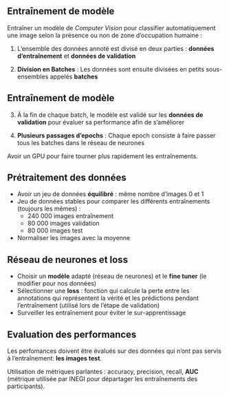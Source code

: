 ## Entraînement de modèle

Entraîner un modèle de *Computer Vision* pour classifier automatiquement une image selon la présence ou non de zone d'occupation humaine :

1. L'ensemble des données annoté est divisé en deux parties : **données d'entraînement** et **données de validation**
   
2. **Division en Batches** : Les données sont ensuite divisées en petits sous-ensembles appelés **batches**

## Entraînement de modèle

3. À la fin de chaque batch, le modèle est validé sur les **données de validation** pour évaluer sa performance afin de s'améliorer

4. **Plusieurs passages d'epochs** : Chaque epoch consiste à faire passer tous les batches dans le réseau de neurones

Avoir un GPU pour faire tourner plus rapidement les entraînements.

## Prétraitement des données

- Avoir un jeu de données **équilibré** : même nombre d'images 0 et 1
- Jeu de données stables pour comparer les différents entraînements (toujours les mêmes) :
    - 240 000 images entraînement
    - 80 000 images validation
    - 80 000 images test
- Normaliser les images avec la moyenne

## Réseau de neurones et loss

- Choisir un **modèle** adapté (réseau de neurones) et le **fine tuner** (le modifier pour nos données)
- Sélectionner une **loss** : fonction qui calcule la perte entre les annotations qui représentent la vérité et les prédictions pendant l'entraînement (utilisé lors de l'étape de validation)
- Surveiller les entraînement pour éviter le sur-apprentissage


## Evaluation des performances

Les perfomances doivent être évalués sur des données qui n'ont pas servis à l'entraînement: **les images test**.

Utilisation de métriques parlantes : accuracy, precision, recall, **AUC** (métrique utilisée par INEGI pour départager les entraînements des participants).

